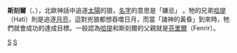 {{unreferenced|time=2012-10-3}} 
'''斯刻爾'''（{{lang|no|Sköll}}、{{lang|en|Skoll}}），北歐神話中追逐[[太陽|太陽]]的狼，[[名字|名字]]的意思是「嫌忌」 。牠的兄弟[[哈提|哈提]]（Hati）則是追逐[[月亮|月亮]]，這對兇狼都想吞噬日月，而當「諸神的黃昏」到來時，牠們就會成功的達成目標。一般認為[[哈提|哈提]]和斯刻爾的父親就是[[芬里爾|芬里爾]]（Fenrir）。

{{北歐神話}}

[[Category:北歐神話生物|S]]
[[Category:神话传说中的狼|S]]